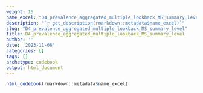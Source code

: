 ```yaml
---
weight: 15
name_excel: "D4_prevalence_aggregated_multiple_lookback_MS_summary_level.xlsx"
description: "`r get_description(rmarkdown::metadata$name_excel)`"
slug: "D4_prevalence_aggregated_multiple_lookback_MS_summary_level"
title: D4_prevalence_aggregated_multiple_lookback_MS_summary_level
author: ''
date: '2023-11-06'
categories: []
tags: []
archetype: codebook
output: html_document
---
```


```r
html_codebook(rmarkdown::metadata$name_excel)
```
